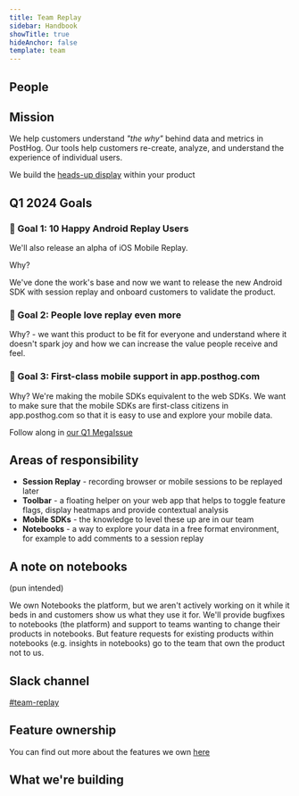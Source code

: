 ```yaml
---
title: Team Replay
sidebar: Handbook
showTitle: true
hideAnchor: false
template: team
---
```


<TeamUpdate />

## People

<TeamMembers />

## Mission

We help customers understand _"the why"_ behind data and metrics in PostHog. Our tools help customers re-create, analyze, and understand the experience of individual users.

We build the [heads-up display](https://en.wikipedia.org/wiki/Head-up_display) within your product


## Q1 2024 Goals

### 🎯 Goal 1: 10 Happy Android Replay Users 

We'll also release an alpha of iOS Mobile Replay.

Why? 

We've done the work's base and now we want to release the new Android SDK with session replay and onboard customers to validate the product. 

### 🎯 Goal 2: People love replay even more

Why? - we want this product to be fit for everyone and understand where it doesn't spark joy and how we can increase the value people receive and feel.

### 🎯 Goal 3: First-class mobile support in app.posthog.com

Why? We're making the mobile SDKs equivalent to the web SDKs. We want to make sure that the mobile SDKs are first-class citizens in app.posthog.com so that it is easy to use and explore your mobile data.

Follow along in [our Q1 MegaIssue](https://github.com/PostHog/posthog/issues/19327)

## Areas of responsibility

- **Session Replay** - recording browser or mobile sessions to be replayed later
- **Toolbar** - a floating helper on your web app that helps to toggle feature flags, display heatmaps and provide contextual analysis
- **Mobile SDKs** - the knowledge to level these up are in our team
- **Notebooks** - a way to explore your data in a free format environment, for example to add comments to a session replay

## A note on notebooks

(pun intended)

We own Notebooks the platform, but we aren't actively working on it while it beds in and customers show us what they use it for. We'll provide bugfixes to notebooks (the platform) and support to teams wanting to change their products in notebooks. But feature requests for existing products within notebooks (e.g. insights in notebooks) go to the team that own the product not to us.


## Slack channel

[#team-replay](https://posthog.slack.com/messages/team-replay)

## Feature ownership
You can find out more about the features we own [here](/handbook/engineering/feature-ownership)

## What we're building

<TeamRoadmap />
